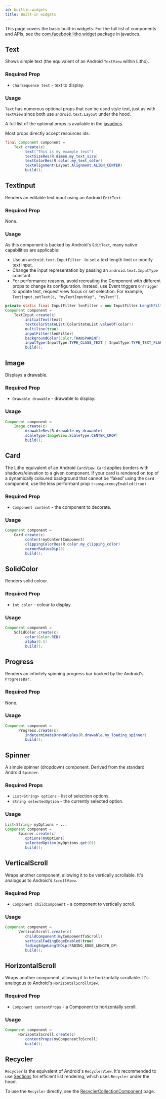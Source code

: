 ```yaml
---
id: builtin-widgets
title: Built-in widgets
---
```


This page covers the basic built-in widgets. For the full list of components and APIs, see the [com.facebook.litho.widget](pathname:///javadoc/index.html?com/facebook/litho/widget/package-summary.html) package in javadocs.

## Text

Shows simple text (the equivalent of an Android `TextView` within Litho).

### Required Prop

* `CharSequence text` - text to display.

### Usage

`Text` has numerous optional props that can be used style text, just as with `TextView` since both use `android.text.Layout` under the hood.

A full list of the optional props is available in the [javadocs](pathname:///javadoc/com/facebook/litho/widget/Text.html).

Most props directly accept resources ids:

```java
final Component component =
    Text.create(c)
        .text("This is my example text")
        .textSizeRes(R.dimen.my_text_size)
        .textColorRes(R.color.my_text_color)
        .textAlignment(Layout.Alignment.ALIGN_CENTER)
        .build();
 ```

## TextInput

Renders an editable text input using an Android `EditText`.

### Required Prop

None.

### Usage

As this component is backed by Android's `EditText`, many native capabilities are applicable:

* Use an `android.text.InputFilter ` to set a text length limit or modify text input.
* Change the input representation by passing an `android.text.InputType` constant.
* For performance reasons, avoid recreating the Component with different props to change its configuration. Instead, use Event triggers `OnTrigger` to update text, request view focus or set selection. For example, `TextInput.setText(c, "myTextInputKey", "myText")`.

```java
private static final InputFilter lenFilter = new InputFilter.LengthFilter(maxLength);
Component component =
    TextInput.create(c)
        .initialText(text)
        .textColorStateList(ColorStateList.valueOf(color))
        .multiline(true)
        .inputFilter(lenFilter)
        .backgroundColor(Color.TRANSPARENT)
        .inputType(InputType.TYPE_CLASS_TEXT | InputType.TYPE_TEXT_FLAG_CAP_SENTENCES)
        .build();
 ```

## Image

Displays a drawable.

### Required Prop

* `Drawable drawable` - drawable to display.

### Usage

```java
Component component =
    Image.create(c)
        .drawableRes(R.drawable.my_drawable)
        .scaleType(ImageView.ScaleType.CENTER_CROP)
        .build();
```

## Card

The Litho equivalent of an Android `CardView`. `Card` applies borders with shadows/elevation to a given component.
If your card is rendered on top of a dynamically coloured background that cannot be 'faked' using the `Card` component, use the less performant prop `transparencyEnabled(true)`.

### Required Prop

* `Component content` - the component to decorate.

### Usage

```java
Component component =
	Card.create(c)
        .content(myContentComponent)
        .clippingColorRes(R.color.my_clipping_color)
        .cornerRadiusDip(8)
        .build();
```

## SolidColor

Renders solid colour.

### Required Prop

* `int color` - colour to display.

### Usage

```java
Component component =
    SolidColor.create(c)
        .color(Color.RED)
        .alpha(0.5)
        .build();
```

## Progress

Renders an infinitely spinning progress bar backed by the Android's `ProgressBar`.

### Required Prop

None.

### Usage

```java
Component component =
	  Progress.create(c)
        .indeterminateDrawableRes(R.drawable.my_loading_spinner)
        .build();
```

## Spinner

A simple spinner (dropdown) component. Derived from the standard Android `Spinner`.

### Required Props

* `List<String> options` - list of selection options.
* `String selectedOption` - the currently selected option.

### Usage

```java
List<String> myOptions = ...
Component component =
	  Spinner.create(c)
        .options(myOptions)
        .selectedOption(myOptions.get(0))
        .build();
```

## VerticalScroll

Wraps another component, allowing it to be vertically scrollable. It's analogous to Android's `ScrollView`.

### Required Prop

* `Component childComponent` - a component to vertically scroll.

### Usage

```java
Component component =
	  VerticalScroll.create(c)
        .childComponent(myComponentToScroll)
        .verticalFadingEdgeEnabled(true)
        .fadingEdgeLengthDip(FADING_EDGE_LENGTH_DP)
        .build();
```

## HorizontalScroll

Wraps another component, allowing it to be horizontally scrollable. It's analogous to Android's `HorizontalScrollView`.

### Required Prop

* `Component contentProps` - a Component to horizontally scroll.

### Usage

```java
Component component =
	  HorizontalScroll.create(c)
        .contentProps(myComponentToScroll)
        .build();
```

## Recycler

`Recycler` is the equivalent of Android's `RecyclerView`. It's recommended to use [Sections](../sections/start.mdx) for efficient list rendering, which uses `Recycler` under the hood.

To use the `Recycler` directly, see the [RecyclerCollectionComponent](../sections/recycler-collection-component.md) page.
